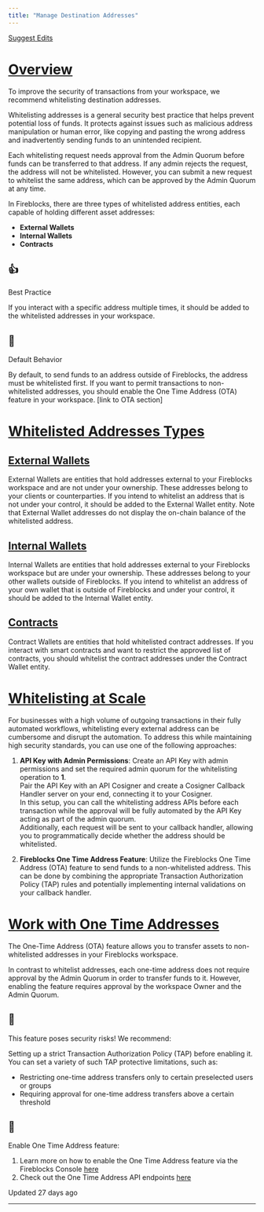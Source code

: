 ```yaml
---
title: "Manage Destination Addresses"
---
```


[Suggest Edits](/edit/whitelist-addresses)

# [Overview](#overview)

To improve the security of transactions from your workspace, we recommend whitelisting destination addresses.

Whitelisting addresses is a general security best practice that helps prevent potential loss of funds. It protects against issues such as malicious address manipulation or human error, like copying and pasting the wrong address and inadvertently sending funds to an unintended recipient.

Each whitelisting request needs approval from the Admin Quorum before funds can be transferred to that address. If any admin rejects the request, the address will not be whitelisted. However, you can submit a new request to whitelist the same address, which can be approved by the Admin Quorum at any time.

In Fireblocks, there are three types of whitelisted address entities, each capable of holding different asset addresses:

*   **External Wallets**
*   **Internal Wallets**
*   **Contracts**

<Tip>

## 👍

Best Practice

If you interact with a specific address multiple times, it should be added to the whitelisted addresses in your workspace.

</Tip>
<Warning>

## 🚧

Default Behavior

By default, to send funds to an address outside of Fireblocks, the address must be whitelisted first. If you want to permit transactions to non-whitelisted addresses, you should enable the One Time Address (OTA) feature in your workspace. \[link to OTA section\]

</Warning>
  
# [Whitelisted Addresses Types](#whitelisted-addresses-types)
  
## [External Wallets](#external-wallets)

External Wallets are entities that hold addresses external to your Fireblocks workspace and are not under your ownership. These addresses belong to your clients or counterparties. If you intend to whitelist an address that is not under your control, it should be added to the External Wallet entity. Note that External Wallet addresses do not display the on-chain balance of the whitelisted address.

## [Internal Wallets](#internal-wallets)

Internal Wallets are entities that hold addresses external to your Fireblocks workspace but are under your ownership. These addresses belong to your other wallets outside of Fireblocks. If you intend to whitelist an address of your own wallet that is outside of Fireblocks and under your control, it should be added to the Internal Wallet entity.

## [Contracts](#contracts)

Contract Wallets are entities that hold whitelisted contract addresses. If you interact with smart contracts and want to restrict the approved list of contracts, you should whitelist the contract addresses under the Contract Wallet entity.

  
# [Whitelisting at Scale](#whitelisting-at-scale)
  

For businesses with a high volume of outgoing transactions in their fully automated workflows, whitelisting every external address can be cumbersome and disrupt the automation. To address this while maintaining high security standards, you can use one of the following approaches:

1.  **API Key with Admin Permissions**: Create an API Key with admin permissions and set the required admin quorum for the whitelisting operation to **1**.  
    Pair the API Key with an API Cosigner and create a Cosigner Callback Handler server on your end, connecting it to your Cosigner.  
    In this setup, you can call the whitelisting address APIs before each transaction while the approval will be fully automated by the API Key acting as part of the admin quorum.  
    Additionally, each request will be sent to your callback handler, allowing you to programmatically decide whether the address should be whitelisted.
    
2.  **Fireblocks One Time Address Feature**: Utilize the Fireblocks One Time Address (OTA) feature to send funds to a non-whitelisted address. This can be done by combining the appropriate Transaction Authorization Policy (TAP) rules and potentially implementing internal validations on your callback handler.
    

  
# [Work with One Time Addresses](#work-with-one-time-addresses)

The One-Time Address (OTA) feature allows you to transfer assets to non-whitelisted addresses in your Fireblocks workspace.

In contrast to whitelist addresses, each one-time address does not require approval by the Admin Quorum in order to transfer funds to it. However, enabling the feature requires approval by the workspace Owner and the Admin Quorum.

  
<Warning>

## 🚧

This feature poses security risks! We recommend:

Setting up a strict Transaction Authorization Policy (TAP) before enabling it. You can set a variety of such TAP protective limitations, such as:

*   Restricting one-time address transfers only to certain preselected users or groups
*   Requiring approval for one-time address transfers above a certain threshold

</Warning>
  
<Info>

## 📘

Enable One Time Address feature:

1.  Learn more on how to enable the One Time Address feature via the Fireblocks Console [here](https://support.fireblocks.io/hc/en-us/articles/4409104568338-One-Time-Address-OTA-feature)
2.  Check out the One Time Address API endpoints [here](/reference/setotastatus)

</Info>

Updated 27 days ago

* * *